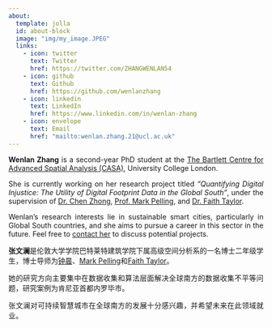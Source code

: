 ```yaml
---
about:
  template: jolla
  id: about-block
  image: "img/my_image.JPEG"
  links:
    - icon: twitter
      text: Twitter
      href: https://twitter.com/ZHANGWENLAN54
    - icon: github
      text: Github
      href: https://github.com/wenlanzhang
    - icon: linkedin
      text: LinkedIn
      href: https://www.linkedin.com/in/wenlan-zhang
    - icon: envelope
      text: Email
      href: "mailto:wenlan.zhang.21@ucl.ac.uk"
---
```


::: {#about-block}
:::

<div style="text-align: justify; font-size: 1em;">
  <p><strong>Wenlan Zhang</strong> is a second-year PhD student at the <a href="https://www.ucl.ac.uk/bartlett/casa/bartlett-centre-advanced-spatial-analysis" target="_blank">The Bartlett Centre for Advanced Spatial Analysis (CASA)</a>, University College London.</p>

  <p>She is currently working on her research project titled <em>"Quantifying Digital Injustice: The Utility of Digital Footprint Data in the Global South"</em>, under the supervision of <a href="https://smartcityanalysis.com/team.html" target="_blank">Dr. Chen Zhong</a>, <a href="https://profiles.ucl.ac.uk/90166-mark-pelling" target="_blank">Prof. Mark Pelling</a>, and <a href="https://www.kcl.ac.uk/people/faith-taylor" target="_blank">Dr. Faith Taylor</a>.</p>

  <p>Wenlan's research interests lie in sustainable smart cities, particularly in Global South countries, and she aims to pursue a career in this sector in the future. Feel free to <a href="mailto:wenlan.zhang.21@ucl.ac.uk">contact her</a> to discuss potential projects.</p>
</div>

<div style="text-align: justify; font-size: 1em;">
  <p><strong>张文澜</strong>是伦敦大学学院巴特莱特建筑学院下属高级空间分析系的一名博士二年级学生，博士导师为<a href="https://smartcityanalysis.com/team.html" target="_blank">钟晨</a>、<a href="https://profiles.ucl.ac.uk/90166-mark-pelling" target="_blank">Mark Pelling</a>和<a href="https://www.kcl.ac.uk/people/faith-taylor" target="_blank">Faith Taylor</a>。</p>

  <p>她的研究方向主要集中在数据收集和算法层面解决全球南方的数据收集不平等问题，研究案例为肯尼亚首都内罗毕市。</p>

  <p>张文澜对可持续智慧城市在全球南方的发展十分感兴趣，并希望未来在此领域就业。</p>
</div>


<!-- On this website, you will find a selection of my published works, including scholarly articles, monographs, and translations. You will also find news and updates on my current research projects, as well as information on upcoming events and conferences where I will be speaking. I invite you to explore my website and learn more about my life's work as one of Middle-earth's greatest scholars and thinkers. -->

<!-- Quarto Gallery: https://quarto.org/docs/gallery/ -->
<!-- Others: https://hugoblox.com/templates/ 

<!-- 
```{=html}
<div  style="margin: 30px; text-align: center;">
<a class="btn btn-primary" href="https://www.marvinschmitt.com/blog/website-tutorial-quarto/" role="button" target="_blank" style="padding: 15px 30px;">View the tutorial for this template (+ download link)</a>
</div>
```
-->

